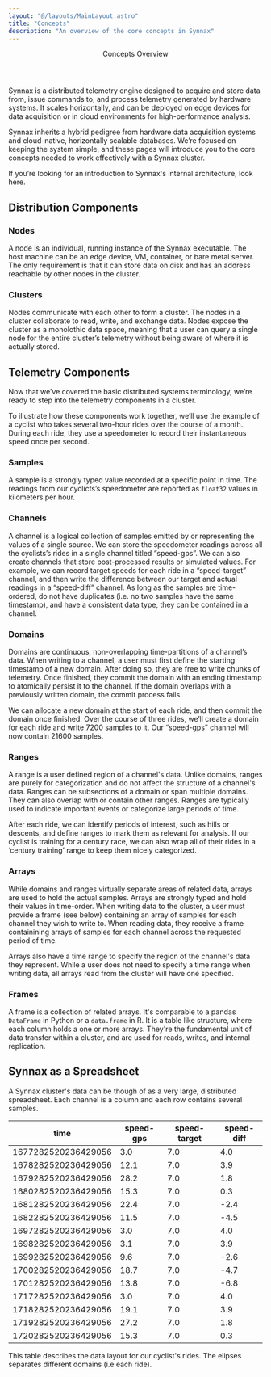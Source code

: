 ```yaml
---
layout: "@/layouts/MainLayout.astro"
title: "Concepts"
description: "An overview of the core concepts in Synnax"
---
```



<Header>
    <Header.Title>Concepts Overview</Header.Title>
</Header>

Synnax is a distributed telemetry engine designed to acquire and store data from, issue
commands to, and process telemetry generated by hardware systems. It scales horizontally,
and can be deployed on edge devices for data acquisition or in cloud environments for
high-performance analysis.

Synnax inherits a hybrid pedigree from hardware data acquisition systems and cloud-native,
horizontally scalable databases. We’re focused on keeping the system simple, and these
pages will introduce you to the core concepts needed to work effectively with a Synnax cluster.

If you’re looking for an introduction to Synnax's internal architecture, look here.

## Distribution Components

### Nodes

A node is an individual, running instance of the Synnax executable. The host machine
can be an edge device, VM, container, or bare metal server. The only requirement is
that it can store data on disk and has an address reachable by other nodes in the cluster.

### Clusters

Nodes communicate with each other to form a cluster. The nodes in a cluster collaborate
to read, write, and exchange data. Nodes expose the cluster as a monolothic data space,
meaning that a user can query a single node for the entire cluster’s telemetry without
being aware of where it is actually stored.

## Telemetry Components

Now that we’ve covered the basic distributed systems terminology, we’re ready to step
into the telemetry components in a cluster.

To illustrate how these components work together, we’ll use the example of a cyclist
who takes several two-hour rides over the course of a month. During each ride, they
use a speedometer to record their instantaneous speed once per second.

### Samples

A sample is a strongly typed value recorded at a specific point in time. The readings
from our cyclicts’s speedometer are reported as `float32` values in kilometers per hour.

### Channels

A channel is a logical collection of samples emitted by or representing the values of a
single source. We can store the speedometer readings across all the cyclists’s rides in
a single channel titled “speed-gps”. We can also create channels that store post-processed
results or simulated values. For example, we can record target speeds for each ride in a
“speed-target” channel, and then write the difference between our target and actual
readings in a “speed-diff” channel. As long as the samples are time-ordered, do not
have duplicates (i.e. no two samples have the same timestamp), and have a consistent
data type, they can be contained in a channel.

### Domains

Domains are continuous, non-overlapping time-partitions of a channel’s data. When writing
to a channel, a user must first define the starting timestamp of a new domain. After
doing so, they are free to write chunks of telemetry. Once finished, they commit the
domain with an ending timestamp to atomically persist it to the channel. If the domain
overlaps with a previously written domain, the commit process fails.

We can allocate a new domain at the start of each ride, and then commit the domain once
finished. Over the course of three rides, we’ll create a domain for each ride and write
7200 samples to it. Our “speed-gps” channel will now contain 21600 samples.

### Ranges

A range is a user defined region of a channel's data. Unlike domains, ranges are purely
for categorization and do not affect the structure of a channel's data. Ranges can be
subsections of a domain or span multiple domains. They can also overlap with or contain
other ranges. Ranges are typically used to indicate important events or categorize large
periods of time.

After each ride, we can identify periods of interest, such as hills or descents, and define
ranges to mark them as relevant for analysis. If our cyclist is training for a century race,
we can also wrap all of their rides in a ‘century training’ range to keep them nicely categorized.

### Arrays

While domains and ranges virtually separate areas of related data, arrays are used to hold
the actual samples. Arrays are strongly typed and hold their values in time-order. When
writing data to the cluster, a user must provide a frame (see below) containing an array
of samples for each channel they wish to write to. When reading data, they receive a frame
containining arrays of samples for each channel across the requested period of time.

Arrays also have a time range to specify the region of the channel's data they represent.
While a user does not need to specify a time range when writing data, all arrays read from
the cluster will have one specified.

### Frames

A frame is a collection of related arrays. It's comparable to a pandas `DataFrame` in
Python or a `data.frame` in R. It is a table like structure, where each column holds a
one or more arrays. They're the fundamental unit of data transfer within a
cluster, and are used for reads, writes, and internal replication.

## Synnax as a Spreadsheet

A Synnax cluster's data can be though of as a very large, distributed spreadsheet.
Each channel is a column and each row contains several samples.

| time                | speed-gps | speed-target | speed-diff |
| ------------------- | --------- | ------------ | ---------- |
| 1677282520236429056 | 3.0       | 7.0          | 4.0        |
| 1678282520236429056 | 12.1      | 7.0          | 3.9        |
| 1679282520236429056 | 28.2      | 7.0          | 1.8        |
| 1680282520236429056 | 15.3      | 7.0          | 0.3        |
| 1681282520236429056 | 22.4      | 7.0          | -2.4       |
| 1682282520236429056 | 11.5      | 7.0          | -4.5       |
| 1697282520236429056 | 3.0       | 7.0          | 4.0        |
| 1698282520236429056 | 3.1       | 7.0          | 3.9        |
| 1699282520236429056 | 9.6       | 7.0          | -2.6       |
| 1700282520236429056 | 18.7      | 7.0          | -4.7       |
| 1701282520236429056 | 13.8      | 7.0          | -6.8       |
| 1717282520236429056 | 3.0       | 7.0          | 4.0        |
| 1718282520236429056 | 19.1      | 7.0          | 3.9        |
| 1719282520236429056 | 27.2      | 7.0          | 1.8        |
| 1720282520236429056 | 15.3      | 7.0          | 0.3        |

This table describes the data layout for our cyclist's rides. The elipses separates
different domains (i.e each ride).
